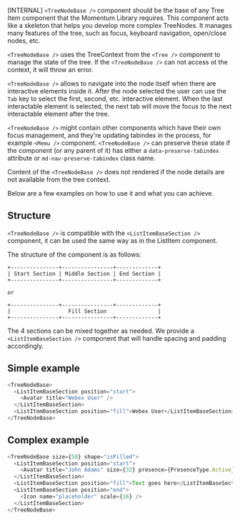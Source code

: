[INTERNAL] `<TreeNodeBase />` component should be the base of any Tree Item component that the
Momentum Library requires. This component acts like a skeleton that helps you develop more complex TreeNodes.
It manages many features of the tree, such as focus, keyboard navigation, open/close nodes, etc.

`<TreeNodeBase />` uses the TreeContext from the `<Tree />` component to manage the state of the tree.
If the `<TreeNodeBase />` can not access ot the context, it will throw an error.

`<TreeNodeBase />` allows to navigate into the node itself when there are interactive elements inside it.
After the node selected the user can use the `Tab` key to select the first, second, etc. interactive element.
When the last interactable element is selected, the next tab will move the focus to the next interactable
element after the tree.

`<TreeNodeBase />` might contain other components which have their own focus management, and they're updating tabindex
in the process, for example `<Memu />` component. `<TreeNodeBase />` can preserve these state if the component
(or any parent of it) has either a  `data-preserve-tabindex` attribute or `md-nav-preserve-tabindex` class name.

Content of the `<TreeNodeBase />` does not rendered if the node details are not available from the tree context.

Below are a few examples on how to use it and what you can achieve.

## Structure

`<TreeNodeBase />` is compatible with the `<ListItemBaseSection />` component, it can be used the same way as in the
ListItem component.

The structure of the component is as follows:

```
+---------------+----------------+-------------+
| Start Section | Middle Section | End Section |
+---------------+----------------+-------------+

or

+---------------+----------------+-------------+
|                  Fill Section                |
+---------------+----------------+-------------+
```

The 4 sections can be mixed together as needed. We provide a `<ListItemBaseSection />` component
that will handle spacing and padding accordingly.

## Simple example

```js
<TreeNodeBase>
  <ListItemBaseSection position="start">
    <Avatar title="Webex User" />
  </ListItemBaseSection>
  <ListItemBaseSection position="fill">Webex User</ListItemBaseSection>
</TreeNodeBase>
```

## Complex example

```js
<TreeNodeBase size={50} shape="isPilled">
  <ListItemBaseSection position="start">
    <Avatar title="John Adams" size={32} presence={PresenceType.Active} />
  </ListItemBaseSection>
  <ListItemBaseSection position="fill">Text goes here</ListItemBaseSection>
  <ListItemBaseSection position="end">
    <Icon name="placeholder" scale={16} />
  </ListItemBaseSection>
</TreeNodeBase>
```
